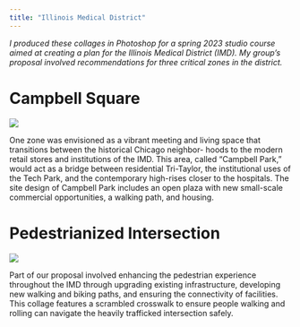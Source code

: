 ```yaml
---
title: "Illinois Medical District"
---
```


*I produced these collages in Photoshop for a spring 2023 studio course aimed at creating a plan for the Illinois Medical District (IMD). My group's proposal involved recommendations for three critical zones in the district.*

# Campbell Square

![](images/FINAL_campbellpark_perspective.jpg)

One zone was envisioned as a vibrant meeting and living space that transitions between the historical Chicago neighbor- hoods to the modern retail stores and institutions of the IMD. This area, called "Campbell Park," would act as a bridge between residential Tri-Taylor, the institutional uses of the Tech Park, and the contemporary high-rises closer to the hospitals. The site design of Campbell Park includes an open plaza with new small-scale commercial opportunities, a walking path, and housing.

# Pedestrianized Intersection

![](images/commonthread_collage_V1.jpg)

Part of our proposal involved enhancing the pedestrian experience throughout the IMD through upgrading existing infrastructure, developing new walking and biking paths, and ensuring the connectivity of facilities. This collage features a scrambled crosswalk to ensure people walking and rolling can navigate the heavily trafficked intersection safely.
